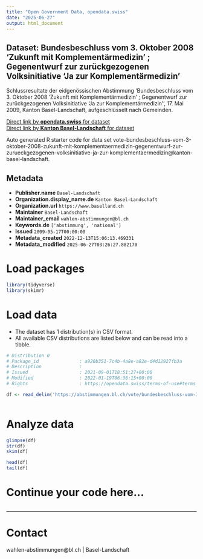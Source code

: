```yaml
---
title: "Open Government Data, opendata.swiss"
date: "2025-06-27"
output: html_document
---
```


## Dataset: Bundesbeschluss vom 3. Oktober 2008 'Zukunft mit Komplementärmedizin' ; Gegenentwurf zur zurückgezogenen Volksinitiative 'Ja zur Komplementärmedizin'

Schlussresultate der eidgenössischen Abstimmung 'Bundesbeschluss vom 3. Oktober 2008 'Zukunft mit Komplementärmedizin' ; Gegenentwurf zur zurückgezogenen Volksinitiative 'Ja zur Komplementärmedizin'', 17. Mai 2009, Kanton Basel-Landschaft, aufgeschlüsselt nach Gemeinden.

[Direct link by **opendata.swiss** for dataset](https://opendata.swiss/de/dataset/bundesbeschluss-vom-3-oktober-2008-zukunft-mit-komplementarmedizin-gegenentwurf-zur-zuruckgezog)<br>
[Direct link by **Kanton Basel-Landschaft** for dataset](https://abstimmungen.bl.ch/vote/bundesbeschluss-vom-3-oktober-2008-zukunft-mit-komplementaermedizin-gegenentwurf-zur-zurueckgezogenen-volksinitiative-ja-zur-komplementaermedizin/data)

Auto generated R starter code for data set vote-bundesbeschluss-vom-3-oktober-2008-zukunft-mit-komplementaermedizin-gegenentwurf-zur-zurueckgezogenen-volksinitiative-ja-zur-komplementaermedizin@kanton-basel-landschaft.

## Metadata

- **Publisher.name** `Basel-Landschaft`
- **Organization.display_name.de** `Kanton Basel-Landschaft`
- **Organization.url** `https://www.baselland.ch`
- **Maintainer** `Basel-Landschaft`
- **Maintainer_email** `wahlen-abstimmungen@bl.ch`
- **Keywords.de** `['abstimmung', 'national']`
- **Issued** `2009-05-17T00:00:00`
- **Metadata_created** `2022-12-13T15:06:13.469331`
- **Metadata_modified** `2025-06-27T03:26:27.882170`


# Load packages

```r

library(tidyverse)
library(skimr)

```

# Load data

-   The dataset has 1 distribution(s) in CSV format.
-   All available CSV distributions are listed below and can be read into a tibble.

```r

# Distribution 0
# Package_id               : a920b351-7c4b-4a8e-a82e-d4d12927fb3a
# Description              : 
# Issued                   : 2021-09-01T18:51:27+00:00
# Modified                 : 2022-01-19T06:36:15+00:00
# Rights                   : https://opendata.swiss/terms-of-use#terms_by

df <- read_delim('https://abstimmungen.bl.ch/vote/bundesbeschluss-vom-3-oktober-2008-zukunft-mit-komplementaermedizin-gegenentwurf-zur-zurueckgezogenen-volksinitiative-ja-zur-komplementaermedizin/data-csv')



```

# Analyze data

```r

glimpse(df)
str(df)
skim(df)

head(df)
tail(df)

```

# Continue your code here...

```r

```

------------------------------------------------------------------------

# Contact

wahlen-abstimmungen@bl.ch | Basel-Landschaft
